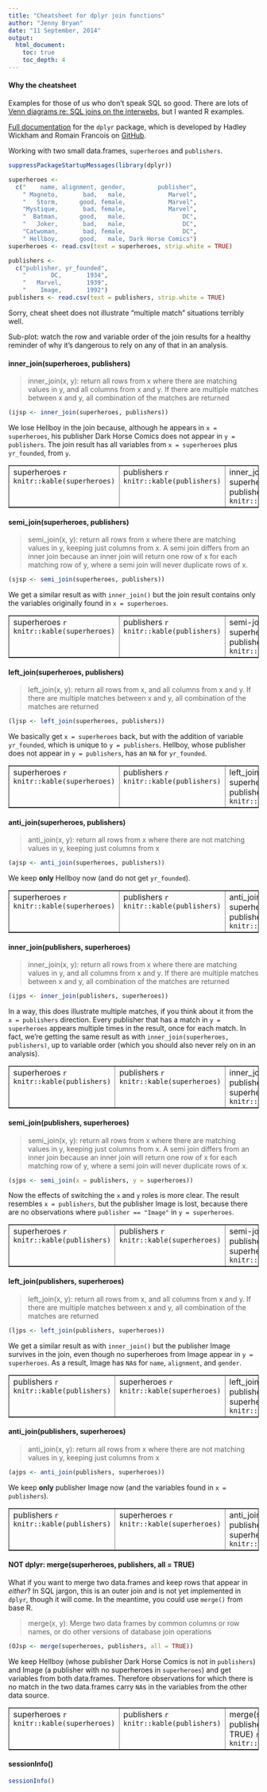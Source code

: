 ```yaml
---
title: "Cheatsheet for dplyr join functions"
author: "Jenny Bryan"
date: "11 September, 2014"
output:
  html_document:
    toc: true
    toc_depth: 4
---
```


#### Why the cheatsheet

Examples for those of us who don't speak SQL so good. There are lots of [Venn diagrams re: SQL joins on the interwebs](//encrypted.google.com/search?q=sql+join&tbm=isch), but I wanted R examples.

[Full documentation](http://www.rdocumentation.org/packages/dplyr) for the `dplyr` package, which is developed by Hadley Wickham and Romain Francois on [GitHub](https://github.com/hadley/dplyr).

Working with two small data.frames, `superheroes` and `publishers`.

```r
suppressPackageStartupMessages(library(dplyr))

superheroes <-
  c("    name, alignment, gender,         publisher",
    " Magneto,       bad,   male,            Marvel",
    "   Storm,      good, female,            Marvel",
    "Mystique,       bad, female,            Marvel",
    "  Batman,      good,   male,                DC",
    "   Joker,       bad,   male,                DC",
    "Catwoman,       bad, female,                DC",
    " Hellboy,      good,   male, Dark Horse Comics")
superheroes <- read.csv(text = superheroes, strip.white = TRUE)

publishers <- 
  c("publisher, yr_founded",
    "       DC,       1934",
    "   Marvel,       1939",
    "    Image,       1992")
publishers <- read.csv(text = publishers, strip.white = TRUE)
```

Sorry, cheat sheet does not illustrate "multiple match" situations terribly well.

Sub-plot: watch the row and variable order of the join results for a healthy reminder of why it's dangerous to rely on any of that in an analysis.

#### inner_join(superheroes, publishers)

> inner_join(x, y): return all rows from x where there are matching values in y, and all columns from x and y. If there are multiple matches between x and y, all combination of the matches are returned

```r
(ijsp <- inner_join(superheroes, publishers))
```

We lose Hellboy in the join because, although he appears in `x = superheroes`, his publisher Dark Horse Comics does not appear in `y = publishers`. The join result has all variables from `x = superheroes` plus `yr_founded`, from `y`.

<table border = 1>
<tr>
<td valign="top">
  superheroes
  ```r
  knitr::kable(superheroes)
  ```
</td>
<td valign="top">
  publishers
  ```r
  knitr::kable(publishers)
  ```
</td>
<td valign="top">
  inner_join(x = superheroes, y = publishers)
  ```r
  knitr::kable(ijsp)
  ```
</td>
</tr>
</table>
  
#### semi_join(superheroes, publishers)

> semi_join(x, y): return all rows from x where there are matching values in y, keeping just columns from x. A semi join differs from an inner join because an inner join will return one row of x for each matching row of y, where a semi join will never duplicate rows of x.

```r
(sjsp <- semi_join(superheroes, publishers))
```

We get a similar result as with `inner_join()` but the join result contains only the variables originally found in `x = superheroes`.

<table border = 1>
  <tr>
  <td valign="top">
  superheroes
  ```r
  knitr::kable(superheroes)
  ```
</td>
  <td valign="top">
  publishers
  ```r
  knitr::kable(publishers)
  ```
</td>
  <td valign="top">
  semi-join(x = superheroes, y = publishers)
  ```r
  knitr::kable(sjsp)
  ```
</td>
</tr>
</table>

#### left_join(superheroes, publishers)

> left_join(x, y): return all rows from x, and all columns from x and y. If there are multiple matches between x and y, all combination of the matches are returned

```r
(ljsp <- left_join(superheroes, publishers))
```

We basically get `x = superheroes` back, but with the addition of variable `yr_founded`, which is unique to `y = publishers`. Hellboy, whose publisher does not appear in `y = publishers`, has an `NA` for `yr_founded`.

<table border = 1>
  <tr>
  <td valign="top">
  superheroes
  ```r
  knitr::kable(superheroes)
  ```
</td>
  <td valign="top">
  publishers
  ```r
  knitr::kable(publishers)
  ```
</td>
  <td valign="top">
  left_join(x = superheroes, y = publishers)
  ```r
  knitr::kable(ljsp)
  ```
</td>
</tr>
</table>

#### anti_join(superheroes, publishers)

> anti_join(x, y): return all rows from x where there are not matching values in y, keeping just columns from x

```r
(ajsp <- anti_join(superheroes, publishers))
```

We keep __only__ Hellboy now (and do not get `yr_founded`).

<table border = 1>
  <tr>
  <td valign="top">
  superheroes
  ```r
  knitr::kable(superheroes)
  ```
</td>
  <td valign="top">
  publishers
  ```r
  knitr::kable(publishers)
  ```
</td>
  <td valign="top">
  anti_join(x = superheroes, y = publishers)
  ```r
  knitr::kable(ajsp)
  ```
</td>
</tr>
</table>

#### inner_join(publishers, superheroes)

> inner_join(x, y): return all rows from x where there are matching values in y, and all columns from x and y. If there are multiple matches between x and y, all combination of the matches are returned

```r
(ijps <- inner_join(publishers, superheroes))
```

In a way, this does illustrate multiple matches, if you think about it from the `x = publishers` direction. Every publisher that has a match in `y = superheroes` appears multiple times in the result, once for each match. In fact, we're getting the same result as with `inner_join(superheroes, publishers)`, up to variable order (which you should also never rely on in an analysis).

<table border = 1>
<tr>
<td valign="top">
  superheroes
  ```r
  knitr::kable(publishers)
  ```
</td>
<td valign="top">
  publishers
  ```r
  knitr::kable(superheroes)
  ```
</td>
<td valign="top">
  inner_join(x = publishers, y = superheroes)
  ```r
  knitr::kable(ijps)
  ```
</td>
</tr>
</table>
  
#### semi_join(publishers, superheroes)

> semi_join(x, y): return all rows from x where there are matching values in y, keeping just columns from x. A semi join differs from an inner join because an inner join will return one row of x for each matching row of y, where a semi join will never duplicate rows of x.

```r
(sjps <- semi_join(x = publishers, y = superheroes))
```

Now the effects of switching the `x` and `y` roles is more clear. The result resembles `x = publishers`, but the publisher Image is lost, because there are no observations where `publisher == "Image"` in `y = superheroes`.

<table border = 1>
  <tr>
  <td valign="top">
  superheroes
  ```r
  knitr::kable(publishers)
  ```
</td>
  <td valign="top">
  publishers
  ```r
  knitr::kable(superheroes)
  ```
</td>
  <td valign="top">
  semi-join(x = publishers, y = superheroes)
  ```r
  knitr::kable(sjps)
  ```
</td>
</tr>
</table>

#### left_join(publishers, superheroes)

> left_join(x, y): return all rows from x, and all columns from x and y. If there are multiple matches between x and y, all combination of the matches are returned

```r
(ljps <- left_join(publishers, superheroes))
```

We get a similar result as with `inner_join()` but the publisher Image survives in the join, even though no superheroes from Image appear in `y = superheroes`. As a result, Image has `NA`s for `name`, `alignment`, and `gender`.

<table border = 1>
  <tr>
  <td valign="top">
  publishers
  ```r
  knitr::kable(publishers)
  ```
</td>
  <td valign="top">
  superheroes
  ```r
  knitr::kable(superheroes)
  ```
</td>
  <td valign="top">
  left_join(x = publishers, y = superheroes)
  ```r
  knitr::kable(ljps)
  ```
</td>
</tr>
</table>

#### anti_join(publishers, superheroes)

> anti_join(x, y): return all rows from x where there are not matching values in y, keeping just columns from x

```r
(ajps <- anti_join(publishers, superheroes))
```

We keep __only__ publisher Image now (and the variables found in `x = publishers`).

<table border = 1>
  <tr>
  <td valign="top">
  publishers
  ```r
  knitr::kable(publishers)
  ```
</td>
  <td valign="top">
  superheroes
  ```r
  knitr::kable(superheroes)
  ```
</td>
  <td valign="top">
  anti_join(x = publishers, y = superheroes)
  ```r
  knitr::kable(ajps)
  ```
</td>
</tr>
</table>

#### NOT dplyr: merge(superheroes, publishers, all = TRUE)

What if you want to merge two data.frames and keep rows that appear in *either*? In SQL jargon, this is an outer join and is not yet implemented in `dplyr`, though it will come. In the meantime, you could use `merge()` from base R.

> merge(x, y): Merge two data frames by common columns or row names, or do other versions of database join operations

```r
(OJsp <- merge(superheroes, publishers, all = TRUE))
```

We keep Hellboy (whose publisher Dark Horse Comics is not in `publishers`) and Image (a publisher with no superheroes in `superheroes`) and get variables from both data.frames. Therefore observations for which there is no match in the two data.frames carry `NA`s in the variables from the other data source.

<table border = 1>
  <tr>
  <td valign="top">
  superheroes
  ```r
  knitr::kable(superheroes)
  ```
</td>
  <td valign="top">
  publishers
  ```r
  knitr::kable(publishers)
  ```
</td>
  <td valign="top">
  merge(superheroes, publishers, all = TRUE)
  ```r
  knitr::kable(OJsp)
  ```
</td>
</tr>
</table>

#### sessionInfo()

```r
sessionInfo()
```

